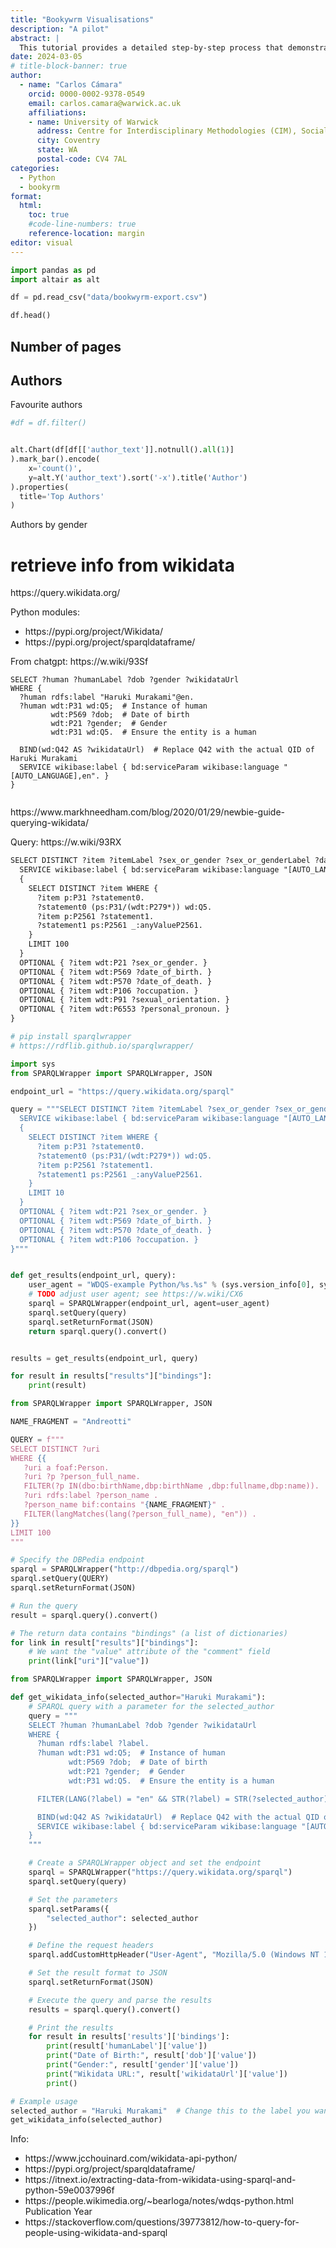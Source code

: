 ```yaml
---
title: "Bookywrm Visualisations"
description: "A pilot"
abstract: |
  This tutorial provides a detailed step-by-step process that demonstrates how to use R and Imagemagik to produce a Matrix-like image as well as highlights some key take away lessons I learnt from this experiencefrom doing that.
date: 2024-03-05
# title-block-banner: true
author: 
  - name: "Carlos Cámara"
    orcid: 0000-0002-9378-0549
    email: carlos.camara@warwick.ac.uk
    affiliations:
    - name: University of Warwick
      address: Centre for Interdisciplinary Methodologies (CIM), Social Sciences Building
      city: Coventry
      state: WA
      postal-code: CV4 7AL
categories:
  - Python
  - bookyrm
format:
  html:
    toc: true
    #code-line-numbers: true
    reference-location: margin
editor: visual
---
```


```python
import pandas as pd
import altair as alt

df = pd.read_csv("data/bookwyrm-export.csv")

df.head()
```

## Number of pages

## Authors

Favourite authors

```python

#df = df.filter()


alt.Chart(df[df[['author_text']].notnull().all(1)]
).mark_bar().encode(
    x='count()',
    y=alt.Y('author_text').sort('-x').title('Author')
).properties(
  title='Top Authors'
)
```

Authors by gender

# retrieve info from wikidata

https://query.wikidata.org/

Python modules:

- https://pypi.org/project/Wikidata/
- https://pypi.org/project/sparqldataframe/


From chatgpt: https://w.wiki/93Sf

```sparql
SELECT ?human ?humanLabel ?dob ?gender ?wikidataUrl
WHERE {
  ?human rdfs:label "Haruki Murakami"@en.
  ?human wdt:P31 wd:Q5;  # Instance of human
         wdt:P569 ?dob;  # Date of birth
         wdt:P21 ?gender;  # Gender
         wdt:P31 wd:Q5.  # Ensure the entity is a human
  
  BIND(wd:Q42 AS ?wikidataUrl)  # Replace Q42 with the actual QID of Haruki Murakami
  SERVICE wikibase:label { bd:serviceParam wikibase:language "[AUTO_LANGUAGE],en". }
}


```


https://www.markhneedham.com/blog/2020/01/29/newbie-guide-querying-wikidata/


Query: https://w.wiki/93RX

```rdf
SELECT DISTINCT ?item ?itemLabel ?sex_or_gender ?sex_or_genderLabel ?date_of_birth ?date_of_death ?occupation ?occupationLabel ?sexual_orientation ?sexual_orientationLabel ?personal_pronoun ?statement1Label WHERE {
  SERVICE wikibase:label { bd:serviceParam wikibase:language "[AUTO_LANGUAGE]". }
  {
    SELECT DISTINCT ?item WHERE {
      ?item p:P31 ?statement0.
      ?statement0 (ps:P31/(wdt:P279*)) wd:Q5.
      ?item p:P2561 ?statement1.
      ?statement1 ps:P2561 _:anyValueP2561.
    }
    LIMIT 100
  }
  OPTIONAL { ?item wdt:P21 ?sex_or_gender. }
  OPTIONAL { ?item wdt:P569 ?date_of_birth. }
  OPTIONAL { ?item wdt:P570 ?date_of_death. }
  OPTIONAL { ?item wdt:P106 ?occupation. }
  OPTIONAL { ?item wdt:P91 ?sexual_orientation. }
  OPTIONAL { ?item wdt:P6553 ?personal_pronoun. }
}
```

```python
# pip install sparqlwrapper
# https://rdflib.github.io/sparqlwrapper/

import sys
from SPARQLWrapper import SPARQLWrapper, JSON

endpoint_url = "https://query.wikidata.org/sparql"

query = """SELECT DISTINCT ?item ?itemLabel ?sex_or_gender ?sex_or_genderLabel ?date_of_birth ?date_of_death ?occupation ?occupationLabel WHERE {
  SERVICE wikibase:label { bd:serviceParam wikibase:language "[AUTO_LANGUAGE]". }
  {
    SELECT DISTINCT ?item WHERE {
      ?item p:P31 ?statement0.
      ?statement0 (ps:P31/(wdt:P279*)) wd:Q5.
      ?item p:P2561 ?statement1.
      ?statement1 ps:P2561 _:anyValueP2561.
    }
    LIMIT 10
  }
  OPTIONAL { ?item wdt:P21 ?sex_or_gender. }
  OPTIONAL { ?item wdt:P569 ?date_of_birth. }
  OPTIONAL { ?item wdt:P570 ?date_of_death. }
  OPTIONAL { ?item wdt:P106 ?occupation. }
}"""


def get_results(endpoint_url, query):
    user_agent = "WDQS-example Python/%s.%s" % (sys.version_info[0], sys.version_info[1])
    # TODO adjust user agent; see https://w.wiki/CX6
    sparql = SPARQLWrapper(endpoint_url, agent=user_agent)
    sparql.setQuery(query)
    sparql.setReturnFormat(JSON)
    return sparql.query().convert()


results = get_results(endpoint_url, query)

for result in results["results"]["bindings"]:
    print(result)

```

```python
from SPARQLWrapper import SPARQLWrapper, JSON

NAME_FRAGMENT = "Andreotti"

QUERY = f"""
SELECT DISTINCT ?uri 
WHERE {{ 
   ?uri a foaf:Person. 
   ?uri ?p ?person_full_name. 
   FILTER(?p IN(dbo:birthName,dbp:birthName ,dbp:fullname,dbp:name)). 
   ?uri rdfs:label ?person_name . 
   ?person_name bif:contains "{NAME_FRAGMENT}" .  
   FILTER(langMatches(lang(?person_full_name), "en")) .
}} 
LIMIT 100
"""

# Specify the DBPedia endpoint
sparql = SPARQLWrapper("http://dbpedia.org/sparql")
sparql.setQuery(QUERY)
sparql.setReturnFormat(JSON)

# Run the query
result = sparql.query().convert()

# The return data contains "bindings" (a list of dictionaries)
for link in result["results"]["bindings"]:
    # We want the "value" attribute of the "comment" field
    print(link["uri"]["value"])
```


```python
from SPARQLWrapper import SPARQLWrapper, JSON

def get_wikidata_info(selected_author="Haruki Murakami"):
    # SPARQL query with a parameter for the selected_author
    query = """
    SELECT ?human ?humanLabel ?dob ?gender ?wikidataUrl
    WHERE {
      ?human rdfs:label ?label.
      ?human wdt:P31 wd:Q5;  # Instance of human
             wdt:P569 ?dob;  # Date of birth
             wdt:P21 ?gender;  # Gender
             wdt:P31 wd:Q5.  # Ensure the entity is a human

      FILTER(LANG(?label) = "en" && STR(?label) = STR(?selected_author))

      BIND(wd:Q42 AS ?wikidataUrl)  # Replace Q42 with the actual QID of the specified label
      SERVICE wikibase:label { bd:serviceParam wikibase:language "[AUTO_LANGUAGE],en". }
    }
    """

    # Create a SPARQLWrapper object and set the endpoint
    sparql = SPARQLWrapper("https://query.wikidata.org/sparql")
    sparql.setQuery(query)

    # Set the parameters
    sparql.setParams({
        "selected_author": selected_author
    })

    # Define the request headers
    sparql.addCustomHttpHeader("User-Agent", "Mozilla/5.0 (Windows NT 10.0; Win64; x64) AppleWebKit/537.36 (KHTML, like Gecko) Chrome/91.0.4472.124 Safari/537.36")

    # Set the result format to JSON
    sparql.setReturnFormat(JSON)

    # Execute the query and parse the results
    results = sparql.query().convert()

    # Print the results
    for result in results['results']['bindings']:
        print(result['humanLabel']['value'])
        print("Date of Birth:", result['dob']['value'])
        print("Gender:", result['gender']['value'])
        print("Wikidata URL:", result['wikidataUrl']['value'])
        print()

# Example usage
selected_author = "Haruki Murakami"  # Change this to the label you want to query
get_wikidata_info(selected_author)

```


Info:

- https://www.jcchouinard.com/wikidata-api-python/
- https://pypi.org/project/sparqldataframe/
- https://itnext.io/extracting-data-from-wikidata-using-sparql-and-python-59e0037996f
- https://people.wikimedia.org/~bearloga/notes/wdqs-python.html
Publication Year
- https://stackoverflow.com/questions/39773812/how-to-query-for-people-using-wikidata-and-sparql

